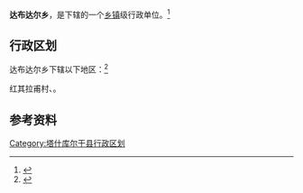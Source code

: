 {{中国乡级行政区|65/31/31/204/000}}

'''达布达尔乡'''，是{{PRC admin/fullname|65/31/31/204/000|3}}下辖的一个[[乡镇|乡镇]]级行政单位。<ref>{{PRC admin/ref sgc|{{PRC admin/parent|65/31/31/204/000}}}}</ref>

== 行政区划 ==

达布达尔乡下辖以下地区：<ref>{{PRC admin/ref sgc|65/31/31/204/000}}</ref>

红其拉甫村、{{PRC admin/children|65/31/31/204/000}}。

== 参考资料 ==

{{reflist}}

{{新疆行政区划小作品}}
{{PRC admin/navcat|65/31/31/204/000}}
{{DEFAULTSORT:D}}
[[Category:塔什库尔干县行政区划|Category:塔什库尔干县行政区划]]